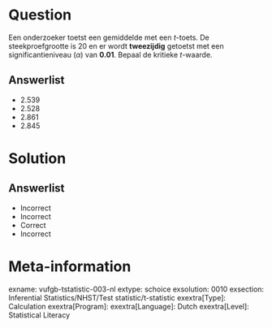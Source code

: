 Question
========

Een onderzoeker toetst een gemiddelde met een *t*-toets. De steekproefgrootte is 20 en er wordt **tweezijdig** getoetst met een significantieniveau ($\alpha$) van **0.01**. Bepaal de kritieke *t*-waarde.
  
Answerlist
----------
* 2.539
* 2.528
* 2.861
* 2.845

Solution
========

Answerlist
----------
* Incorrect
* Incorrect
* Correct
* Incorrect

Meta-information
================
exname: vufgb-tstatistic-003-nl
extype: schoice
exsolution: 0010
exsection: Inferential Statistics/NHST/Test statistic/t-statistic
exextra[Type]: Calculation
exextra[Program]: 
exextra[Language]: Dutch
exextra[Level]: Statistical Literacy
